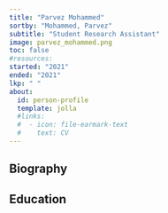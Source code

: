 ```yaml
---
title: "Parvez Mohammed"
sortby: "Mohammed, Parvez"
subtitle: "Student Research Assistant"
image: parvez_mohammed.png
toc: false
#resources: 
started: "2021"
ended: "2021"
lkp: " "
about:
  id: person-profile
  template: jolla
  #links:
  #  - icon: file-earmark-text
  #    text: CV
---
```


:::{#person-profile}
:::

## Biography

## Education